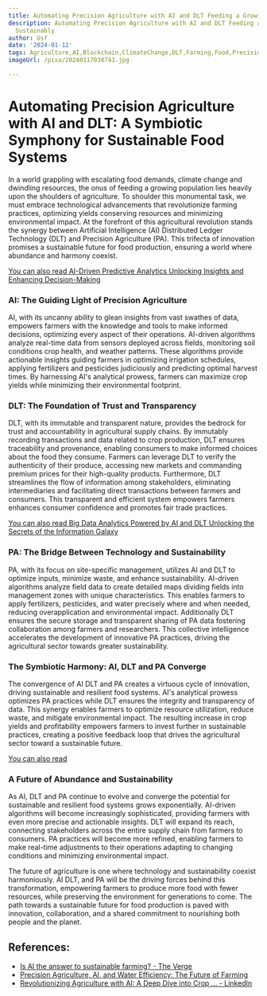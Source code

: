 ```yaml
---
title: Automating Precision Agriculture with AI and DLT Feeding a Growing World Sustainably
description: Automating Precision Agriculture with AI and DLT Feeding a Growing World
  Sustainably
author: Usf
date: '2024-01-12'
tags: Agriculture,AI,Blockchain,ClimateChange,DLT,Farming,Food,PrecisionAgriculture,Sustainability
imageUrl: /pixa/20240117030741.jpg

---
```

# Automating Precision Agriculture with AI and DLT: A Symbiotic Symphony for Sustainable Food Systems

In a  world grappling  with escalating food demands, climate change and dwindling resources, the onus of feeding a  growing population lies heavily upon the shoulders of  agriculture.  To shoulder this monumental task, we  must  embrace technological advancements  that revolutionize farming practices,  optimizing yields conserving resources and minimizing  environmental impact. At the forefront of this agricultural revolution stands the synergy between Artificial Intelligence (AI) Distributed Ledger Technology  (DLT) and Precision Agriculture (PA). This trifecta of innovation promises a sustainable future for food production, ensuring a world where abundance and harmony coexist.

[You  can also read AI-Driven Predictive Analytics  Unlocking Insights  and Enhancing Decision-Making](AI-Driven%20Predictive%20Analytics%20Unlocking%20Insights%20and%20Enhancing%20Decision-Making)


### AI: The Guiding  Light of Precision Agriculture

AI, with its  uncanny ability to glean insights from vast swathes of data,  empowers farmers with the knowledge and tools to make informed decisions, optimizing every aspect of their operations. AI-driven algorithms analyze real-time data from sensors deployed across fields, monitoring soil conditions crop health, and weather patterns. These algorithms  provide actionable insights guiding farmers in optimizing irrigation schedules, applying fertilizers and pesticides judiciously and predicting optimal harvest times. By harnessing AI's analytical prowess,  farmers can maximize crop yields while minimizing their  environmental footprint.

### DLT:  The Foundation  of Trust and Transparency

DLT, with its  immutable and transparent nature, provides the bedrock for trust and accountability in agricultural supply  chains. By immutably  recording transactions and data related to crop production, DLT ensures traceability and provenance, enabling consumers to make informed choices about the food they consume. Farmers can leverage DLT to  verify the authenticity of their produce, accessing  new markets and  commanding premium prices for their  high-quality products. Furthermore, DLT streamlines the flow of information among stakeholders, eliminating intermediaries and facilitating direct transactions between  farmers  and consumers. This transparent  and efficient system empowers farmers enhances consumer confidence  and  promotes fair trade practices.

[You can also read  Big Data Analytics  Powered by AI and DLT Unlocking the  Secrets of the Information Galaxy](Big%20Data%20Analytics%20Powered%20by%20AI%20and%20DLT%20Unlocking%20the%20Secrets%20of%20the%20Information%20Galaxy)


### PA: The Bridge Between Technology and  Sustainability

PA, with its focus on site-specific management, utilizes AI and DLT to optimize inputs, minimize  waste, and enhance sustainability. AI-driven algorithms analyze field data to create detailed maps dividing fields into management zones with unique characteristics.  This enables farmers to apply fertilizers, pesticides,  and water precisely  where and when needed, reducing  overapplication and environmental impact. Additionally  DLT ensures the secure storage and transparent sharing of PA data fostering collaboration among  farmers and researchers. This collective intelligence accelerates the development of innovative PA practices, driving the agricultural sector towards greater sustainability.

### The Symbiotic Harmony: AI, DLT and PA  Converge

The convergence of AI DLT  and PA creates a virtuous cycle of innovation,  driving sustainable and resilient food systems. AI's analytical prowess optimizes PA practices while DLT ensures the integrity and transparency of data. This synergy enables farmers to optimize resource utilization, reduce waste, and mitigate environmental impact. The resulting increase in crop yields and profitability empowers farmers to invest further in sustainable practices, creating a positive feedback loop that drives the agricultural sector toward a sustainable future.

[You can also read ]()


### A Future of Abundance and Sustainability

As AI, DLT and PA  continue to evolve and converge the  potential for sustainable and resilient food systems grows exponentially.  AI-driven algorithms will become increasingly sophisticated, providing farmers with even more precise and actionable insights. DLT will expand  its reach,  connecting stakeholders across the entire supply chain from farmers to consumers.  PA practices will become more refined, enabling  farmers to make real-time adjustments to their operations adapting to  changing conditions and minimizing environmental impact.

The  future of agriculture is one where technology and sustainability coexist harmoniously. AI DLT,  and PA will be the driving forces behind this transformation, empowering  farmers to  produce  more food with fewer resources, while preserving the environment for generations to come. The path towards a sustainable future  for food production is paved with  innovation,  collaboration, and a shared commitment to nourishing both  people and the planet.

## References:
- [Is AI the answer to sustainable farming? - The Verge](https://www.theverge.com/2023/11/14/23950666/ai-sustainable-farming-machine-learning-agriculture)
- [Precision Agriculture, AI, and Water Efficiency: The Future of Farming](https://medium.com/mark-and-focus/precision-agriculture-ai-and-water-efficiency-the-future-of-farming-b959ac0b6017)
- [Revolutionizing Agriculture with AI: A Deep Dive into Crop ... - LinkedIn](https://www.linkedin.com/pulse/revolutionizing-agriculture-ai-deep-dive-crop-farming-chris-chiancone)
